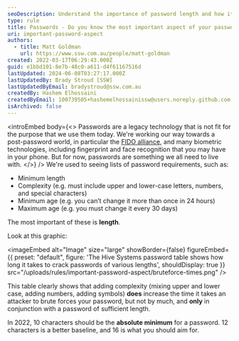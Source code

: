 ```yaml
---
seoDescription: Understand the importance of password length and how it affects security with The Hive Systems.
type: rule
title: Passwords - Do you know the most important aspect of your password?
uri: important-password-aspect
authors:
  - title: Matt Goldman
    url: https://www.ssw.com.au/people/matt-goldman
created: 2022-03-17T06:29:43.000Z
guid: e1bbd101-8e7b-48c0-a611-d4f61167516d
lastUpdated: 2024-06-08T03:27:17.000Z
lastUpdatedBy: Brady Stroud [SSW]
lastUpdatedByEmail: bradystroud@ssw.com.au
createdBy: Hashem Elhossaini
createdByEmail: 100739505+hashemelhossainissw@users.noreply.github.com
isArchived: false
---
```


<introEmbed
  body={<>
Passwords are a legacy technology that is not fit for the purpose that we use them today. We're working our way towards a post-password world, in particular the [FIDO alliance](https://fidoalliance.org), and many biometric technologies, including fingerprint and face recognition that you may have in your phone. But for now, passwords are something we all need to live with.
  </>}
/>
We're used to seeing lists of password requirements, such as:

- Minimum length
- Complexity (e.g. must include upper and lower-case letters, numbers, and special characters)
- Minimum age (e.g. you can’t change it more than once in 24 hours)
- Maximum age (e.g. you must change it every 30 days)

The most important of these is **length**.

Look at this graphic:


<imageEmbed
  alt="Image"
  size="large"
  showBorder={false}
  figureEmbed={{
    preset: "default",
    figure: 'The Hive Systems password table shows how long it takes to crack passwords of various lengths',
    shouldDisplay: true
  }}
  src="/uploads/rules/important-password-aspect/bruteforce-times.png"
/>

This table clearly shows that adding complexity (mixing upper and lower case, adding numbers, adding symbols) **does** increase the time it takes an attacker to brute forces your password, but not by much, and **only** in conjunction with a password of sufficient length.

In 2022, 10 characters should be the **absolute minimum** for a password. 12 characters is a better baseline, and 16 is what you should aim for.
